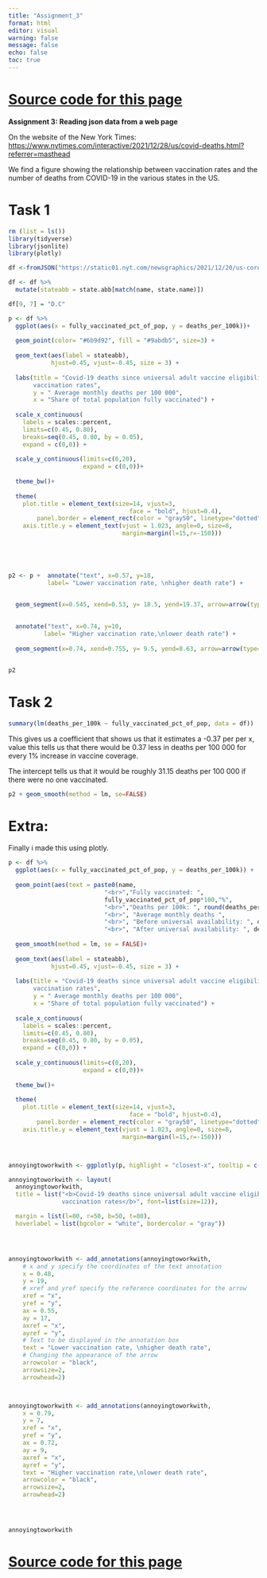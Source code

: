 ---
title: "Assignment_3"
format: html
editor: visual
warning: false
message: false
echo: false
toc: true
---

# [Source code for this page](https://github.com/Danieljoha/assignment_3.github.io/blob/main/index.qmd)

**Assignment 3: Reading json data from a web page**

On the website of the New York Times: <https://www.nytimes.com/interactive/2021/12/28/us/covid-deaths.html?referrer=masthead>

We find a figure showing the relationship between vaccination rates and the number of deaths from COVID-19 in the various states in the US.

# Task 1

```{r}
rm (list = ls())
library(tidyverse)
library(jsonlite)
library(plotly)
```

```{r}
df <-fromJSON("https://static01.nyt.com/newsgraphics/2021/12/20/us-coronavirus-deaths-2021/ff0adde21623e111d8ce103fedecf7ffc7906264/scatter.json")

df <- df %>% 
  mutate(stateabb = state.abb[match(name, state.name)])

df[9, 7] = "D.C"


```

```{r, fig.width=8, fig.height=9, fig.cap="Source: [New York Times database](https://www.nytimes.com/interactive/2021/us/covid-cases.html) of reports from state and local health agencies, Centers for Disease Control and Prevention • Notes: Chart shows deaths reported since universal vaccine eligibility on April 19, 2021. Vaccination rate is the percentage of the total population fully vaccinated as of Dec. 20, 2021."}



p <- df %>% 
  ggplot(aes(x = fully_vaccinated_pct_of_pop, y = deaths_per_100k))+ 
  
  geom_point(color= "#6b9d92", fill = "#9abdb5", size=3) + 
  
  geom_text(aes(label = stateabb),
            hjust=0.45, vjust=-0.45, size = 3) +
  
  labs(title = "Covid-19 deaths since universal adult vaccine eligibility compared with 
       vaccination rates",
       y = " Average monthly deaths per 100 000",
       x = "Share of total population fully vaccinated") +
  
  scale_x_continuous(
    labels = scales::percent, 
    limits=c(0.45, 0.80),
    breaks=seq(0.45, 0.80, by = 0.05),
    expand = c(0,0)) + 
  
  scale_y_continuous(limits=c(0,20),
                     expand = c(0,0))+
  
  theme_bw()+
  
  theme(
    plot.title = element_text(size=14, vjust=3, 
                                  face = "bold", hjust=0.4),
        panel.border = element_rect(color = "gray50", linetype="dotted", size=0.5),
    axis.title.y = element_text(vjust = 1.023, angle=0, size=8,
                                margin=margin(l=15,r=-150)))





p2 <- p +  annotate("text", x=0.57, y=18, 
           label= "Lower vaccination rate, \nhigher death rate") +


  geom_segment(x=0.545, xend=0.53, y= 18.5, yend=19.37, arrow=arrow(type="closed"),color="black", lwd=1.5) +
  
  
  annotate("text", x=0.74, y=10, 
          label= "Higher vaccination rate,\nlower death rate") +
  
  geom_segment(x=0.74, xend=0.755, y= 9.5, yend=8.63, arrow=arrow(type="closed"),color="black", lwd=1.5)


p2
```

# 

# Task 2

```{r}



summary(lm(deaths_per_100k ~ fully_vaccinated_pct_of_pop, data = df))


```

This gives us a coefficient that shows us that it estimates a -0.37 per per x, value this tells us that there would be 0.37 less in deaths per 100 000 for every 1% increase in vaccine coverage.

The intercept tells us that it would be roughly 31.15 deaths per 100 000 if there were no one vaccinated.

```{r, fig.width=10, fig.height=10, fig.cap="Source: [New York Times database](https://www.nytimes.com/interactive/2021/us/covid-cases.html) of reports from state and local health agencies, Centers for Disease Control and Prevention • Notes: Chart shows deaths reported since universal vaccine eligibility on April 19, 2021. Vaccination rate is the percentage of the total population fully vaccinated as of Dec. 20, 2021."}


p2 + geom_smooth(method = lm, se=FALSE) 


```

# Extra:

Finally i made this using plotly.

```{r plot, fig.width=10, fig.height=10, fig.cap="Source: [New York Times database](https://www.nytimes.com/interactive/2021/us/covid-cases.html) of reports from state and local health agencies, Centers for Disease Control and Prevention • Notes: Chart shows deaths reported since universal vaccine eligibility on April 19, 2021. Vaccination rate is the percentage of the total population fully vaccinated as of Dec. 20, 2021."}


p <- df %>% 
  ggplot(aes(x = fully_vaccinated_pct_of_pop, y = deaths_per_100k)) + 
  
  geom_point(aes(text = paste0(name,
                           "<br>","Fully vaccinated: ",
                           fully_vaccinated_pct_of_pop*100,"%",
                           "<br>","Deaths per 100k: ", round(deaths_per_100k,2),
                           "<br>", "Average monthly deaths ",
                           "<br>", "Before universal availability: ", deaths_before,
                           "<br>", "After universal availability: ", deaths)),color= "#6b9d92", fill = "#9abdb5", size=3) + 
  
  geom_smooth(method = lm, se = FALSE)+
  
  geom_text(aes(label = stateabb),
            hjust=0.45, vjust=-0.45, size = 3) +
  
  labs(title = "Covid-19 deaths since universal adult vaccine eligibility compared with 
       vaccination rates",
       y = " Average monthly deaths per 100 000",
       x = "Share of total population fully vaccinated") +
  
  scale_x_continuous(
    labels = scales::percent, 
    limits=c(0.45, 0.80),
    breaks=seq(0.45, 0.80, by = 0.05),
    expand = c(0,0)) + 
  
  scale_y_continuous(limits=c(0,20),
                     expand = c(0,0))+
  
  theme_bw()+
  
  theme(
    plot.title = element_text(size=14, vjust=3, 
                                  face = "bold", hjust=0.4),
        panel.border = element_rect(color = "gray50", linetype="dotted", size=0.5),
    axis.title.y = element_text(vjust = 1.023, angle=0, size=8,
                                margin=margin(l=15,r=-150)))



annoyingtoworkwith <- ggplotly(p, highlight = "closest-x", tooltip = c("text"))

annoyingtoworkwith <- layout(
  annoyingtoworkwith,
  title = list("<b>Covid-19 deaths since universal adult vaccine eligibility compared with
               vaccination rates</b>", font=list(size=12)),

  margin = list(l=80, r=50, b=50, t=80),
  hoverlabel = list(bgcolor = "white", bordercolor = "gray"))




annoyingtoworkwith <- add_annotations(annoyingtoworkwith,
    # x and y specify the coordinates of the text annotation
    x = 0.48,
    y = 19,
    # xref and yref specify the reference coordinates for the arrow
    xref = "x",
    yref = "y",
    ax = 0.55, 
    ay = 17,
    axref = "x",
    ayref = "y",
    # Text to be displayed in the annotation box
    text = "Lower vaccination rate, \nhigher death rate",
    # Changing the appearance of the arrow
    arrowcolor = "black",
    arrowsize=2,
    arrowhead=2)



annoyingtoworkwith <- add_annotations(annoyingtoworkwith,
    x = 0.79,
    y = 7,
    xref = "x",
    yref = "y",
    ax = 0.72, 
    ay = 9,
    axref = "x",
    ayref = "y",
    text = "Higher vaccination rate,\nlower death rate",
    arrowcolor = "black",
    arrowsize=2,
    arrowhead=2)




annoyingtoworkwith
```

# [Source code for this page](https://github.com/Danieljoha/assignment_3.github.io/blob/main/index.qmd)
